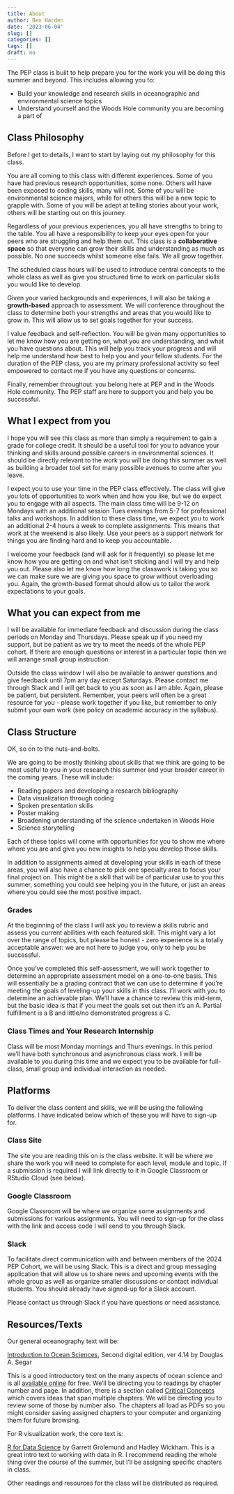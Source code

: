 ```yaml
---
title: About
author: Ben Harden
date: '2023-06-04'
slug: []
categories: []
tags: []
draft: no
---
```


The PEP class is built to help prepare you for the work you will be doing this summer and beyond. This includes allowing you to:

- Build your knowledge and research skills in oceanographic and environmental science topics
- Understand yourself and the Woods Hole community you are becoming a part of

## Class Philosophy

Before I get to details, I want to start by laying out my philosophy for this class. 

You are all coming to this class with different experiences. Some of you have had previous research opportunities, some none. Others will have been exposed to coding skills, many will not. Some of you will be environmental science majors, while for others this will be a new topic to grapple with. Some of you will be adept at telling stories about your work, others will be starting out on this journey. 

Regardless of your previous experiences, you all have strengths to bring to the table. You all have a responsibility to keep your eyes open for your peers who are struggling and help them out. This class is a **collaborative space** so that everyone can grow their skills and understanding as much as possible. No one succeeds whilst someone else fails. We all grow together.

The scheduled class hours will be used to introduce central concepts to the whole class as well as give you structured time to work on particular skills you would like to develop.

Given your varied backgrounds and experiences, I will also be taking a **growth-based** approach to assessment. We will conference throughout the class to determine both your strengths and areas that you would like to grow in. This will allow us to set goals together for your success.

I value feedback and self-reflection. You will be given many opportunities to let me know how you are getting on, what you are understanding, and what you have questions about. This will help you track your progress and will help me understand how best to help you and your fellow students. For the duration of the PEP class, you are my primary professional activity so feel empowered to contact me if you have any questions or concerns.

Finally, remember throughout: you belong here at PEP and in the Woods Hole community. The PEP staff are here to support you and help you be successful.

## What I expect from you

I hope you will see this class as more than simply a requirement to gain a grade for college credit. It should be a useful tool for you to advance your thinking and skills around possible careers in environmental sciences. It should be directly relevant to the work you will be doing this summer as well as building a broader tool set for many possible avenues to come after you leave.

I expect you to use your time in the PEP class effectively. The class will give you lots of opportunities to work when and how you like, but we do expect you to engage with all aspects. The main class time will be 9-12 on Mondays with an additional session Tues evenings from 5-7 for professional talks and workshops. In addition to these class time, we expect you to work an additional 2-4 hours a week to complete assignments. This means that work at the weekend is also likely. Use your peers as a support network for things you are finding hard and to keep you accountable. 

I welcome your feedback (and will ask for it frequently) so please let me know how you are getting on and what isn't sticking and I will try and help you out. Please also let me know how long the classwork is taking you so we can make sure we are giving you space to grow without overloading you. Again, the growth-based format should allow us to tailor the work expectations to your goals.

## What you can expect from me

I will be available for immediate feedback and discussion during the class periods on Monday and Thursdays. Please speak up if you need my support, but be patient as we try to meet the needs of the whole PEP cohort. If there are enough questions or interest in a particular topic then we will arrange small group instruction.

Outside the class window I will also be available to answer questions and give feedback until 7pm any day except Saturdays. Please contact me through Slack and I will get back to you as soon as I am able. Again, please be patient, but persistent. Remember, your peers will often be a great resource for you - please work together if you like, but remember to only submit your own work (see policy on academic accuracy in the syllabus).

## Class Structure

OK, so on to the nuts-and-bolts. 

We are going to be mostly thinking about skills that we think are going to be most useful to you in your research this summer and your broader career in the coming years. These will include:

* Reading papers and developing a research bibliography
* Data visualization through coding
* Spoken presentation skills
* Poster making
* Broadening understanding of the science undertaken in Woods Hole
* Science storytelling

Each of these topics will come with opportunities for you to show me where where you are and give you new insights to help you develop those skills.

In addition to assignments aimed at developing your skills in each of these areas, you will also have a chance to pick one specialty area to focus your final project on. This might be a skill that will be of particular use to you this summer, something you could see helping you in the future, or just an areas where you could see the most positive impact.

### Grades

At the beginning of the class I will ask you to review a skills rubric and assess you current abilities with each featured skill. This might vary a lot over the range of topics, but please be honest - zero experience is a totally acceptable answer: we are not here to judge you, only to help you be successful.

Once you've completed this self-assessment, we will work together to determine an appropriate assessment model on a one-to-one basis. This will essentially be a grading contract that we can use to determine if you're meeting the goals of leveling-up your skills in this class. I'll work with you to determine an achievable plan. We'll have a chance to review this mid-term, but the basic idea is that if you meet the goals set out then it's an A. Partial fulfillment is a B and little/no demonstrated progress a C.

### Class Times and Your Research Internship

Class will be most Monday mornings and Thurs evenings. In this period we'll have both synchronous and asynchronous class work. I will be available to you during this time and we expect you to be available for full-class, small group and individual interaction as needed.



## Platforms

To deliver the class content and skills, we will be using the following platforms. I have indicated below which of these you will have to sign-up for.

### Class Site

The site you are reading this on is the class website. It will be where we share the work you will need to complete for each level, module and topic. If a submission is required I will link directly to it in Google Classroom or RStudio Cloud (see below).

### Google Classroom

Google Classroom will be where we organize some assignments and submissions for various assignments. You will need to sign-up for the class with the link and access code I will send to you through Slack.

### Slack

To facilitate direct communication with and between members of the 2024 PEP Cohort, we will be using Slack. This is a direct and group messaging application that will allow us to share news and upcoming events with the whole group as well as organize smaller discussions or contact individual students. You should already have signed-up for a Slack account.

Please contact us through Slack if you have questions or need assistance.

## Resources/Texts

Our general oceanography text will be:

[Introduction to Ocean Sciences](https://www.reefimages.com/oceansci.php), Second digital edition, ver 4.14 by Douglas A. Segar

This is a good introductory text on the many aspects of ocean science and is all [available online](https://www.reefimages.com/oceansci.php) for free. We'll be directing you to readings by chapter number and page. In addition, there is a section called [Critical Concepts](https://www.reefimages.com/oceans/SegarOcean4CritCon.pdf) which covers ideas that span multiple chapters. We will be directing you to review some of those by number also. The chapters all load as PDFs so you might consider saving assigned chapters to your computer and organizing them for future browsing.

For R visualization work, the core text is:

[R for Data Science](https://r4ds.had.co.nz/) by Garrett Grolemund and Hadley Wickham. This is a great intro text to working with data in R. I recommend reading the whole thing over the course of the summer, but I'll be assigning specific chapters in class.

Other readings and resources for the class will be distributed as required. 




